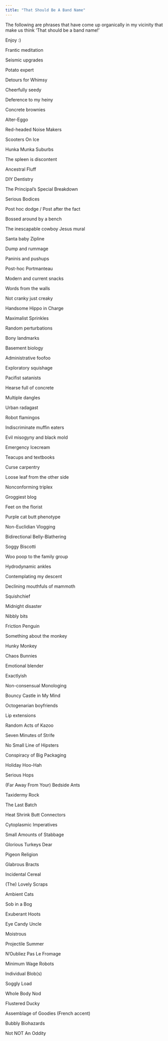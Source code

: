 ```yaml
---
title: "That Should Be A Band Name"
---
```


The following are phrases that have come up organically in my vicinity that make us think 'That should be a band name!' 

Enjoy :)

Frantic meditation

Seismic upgrades

Potato expert

Detours for Whimsy

Cheerfully seedy

Deference to my heiny 

Concrete brownies 

Alter-Eggo

Red-headed Noise Makers

Scooters On Ice

Hunka Munka Suburbs

The spleen is discontent

Ancestral Fluff

DIY Dentistry 

The Principal's Special Breakdown

Serious Bodices

Post hoc dodge / Post after the fact

Bossed around by a bench 

The inescapable cowboy Jesus mural

Santa baby Zipline 

Dump and rummage

Paninis and pushups 

Post-hoc Portmanteau

Modern and current snacks

Words from the walls

Not cranky just creaky

Handsome Hippo in Charge

Maximalist Sprinkles

Random perturbations

Bony landmarks 

Basement biology

Administrative foofoo

Exploratory squishage

Pacifist satanists 

Hearse full of concrete 

Multiple dangles

Urban radagast

Robot flamingos

Indiscriminate muffin eaters

Evil misogyny and black mold

Emergency Icecream

Teacups and textbooks 

Curse carpentry 

Loose leaf from the other side

Nonconforming triplex

Groggiest blog

Feet on the florist

Purple cat butt phenotype

Non-Euclidian Vlogging

Bidirectional Belly-Blathering

Soggy Biscotti 

Woo poop to the family group 

Hydrodynamic ankles

Contemplating my descent 

Declining mouthfuls of mammoth 

Squishchief

Midnight disaster 

Nibbly bits

Friction Penguin

Something about the monkey 

Hunky Monkey 

Chaos Bunnies 

Emotional blender 

Exactlyish

Non-consensual Monologing

Bouncy Castle in My Mind

Octogenarian boyfriends 

Lip extensions

Random Acts of Kazoo

Seven Minutes of Strife

No Small Line of Hipsters

Conspiracy of Big Packaging

Holiday Hoo-Hah

Serious Hops

(Far Away From Your) Bedside Ants

Taxidermy Rock

The Last Batch

Heat Shrink Butt Connectors

Cytoplasmic Imperatives

Small Amounts of Stabbage

Glorious Turkeys Dear

Pigeon Religion

Glabrous Bracts

Incidental Cereal

(The) Lovely Scraps

Ambient Cats

Sob in a Bog

Exuberant Hoots

Eye Candy Uncle

Moistrous

Projectile Summer

N'Oubliez Pas Le Fromage

Minimum Wage Robots

Individual Blob(s)

Soggly Load

Whole Body Nod

Flustered Ducky

Assemblage of Goodies (French accent)

Bubbly Biohazards

Not NOT An Oddity   
